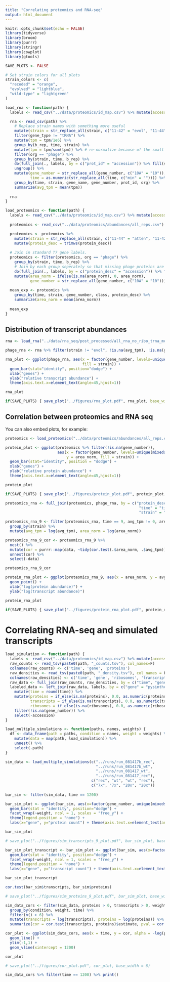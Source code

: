 ```yaml
---
title: "Correlating proteomics and RNA-seq"
output: html_document
---
```


```r
knitr::opts_chunk$set(echo = FALSE)
library(tidyverse)
library(broom)
library(purrr)
library(stringr)
library(cowplot)
library(gtools)

SAVE_PLOTS <- FALSE

# Set strain colors for all plots
strain_colors <- c(
  "recoded" = "orange",
  "evolved" = "lightblue",
  "wild-type" = "lightgreen"
)

load_rna <- function(path) {
  labels <- read_csv("../data/proteomics/id_map.csv") %>% mutate(accession = trimws(accession))

  rna <- read_csv(path) %>%
    # Replace strain names with something more useful
    mutate(strain = str_replace_all(strain, c("11-42" = "evol", "11-44" = "atten", "11-46" = "wt"))) %>%
    filter(gene_type != "tRNA") %>%
    mutate(tpm = tpm/1e6) %>%
    group_by(b_rep, time, strain) %>%
    mutate(tpm = tpm/sum(tpm)) %>% # re-normalize because of the small quantity of tRNAs
    filter(org == "phage") %>%
    group_by(strain, time, b_rep) %>%
    do(full_join(., labels, by = c("prot_id" = "accession")) %>% fill(strain, time, b_rep)) %>%
    ungroup() %>%
    mutate(gene_number = str_replace_all(gene_number, c("10A" = "10")), 
           time = as.numeric(str_replace_all(time, c("min" = "")))) %>%
    group_by(time, strain, gene_name, gene_number, prot_id, org) %>%
    summarize(avg_tpm = mean(tpm))
  
  rna
}

load_proteomics <- function(path) {
  labels <- read_csv("../data/proteomics/id_map.csv") %>% mutate(accession = trimws(accession))
  
  proteomics <- read_csv("../data/proteomics/abundances/all_reps.csv")

  proteomics <- proteomics %>%
    mutate(strain = str_replace_all(strain, c("11-44" = "atten", "11-42" = "evol", "11-46" = "wt"))) %>%
    mutate(protein_desc = trimws(protein_desc))
  
  # Join in standard T7 gene labels.
  proteomics <- filter(proteomics, org == "phage") %>% 
    group_by(strain, time, b_rep) %>%
    # Join by each group seperately so that missing phage proteins are filled in with NAs
    do(full_join(., labels, by = c("protein_desc" = "accession")) %>% fill(strain, time, b_rep)) %>%
    mutate(area_norm = ifelse(is.na(area_norm), 0, area_norm),
           gene_number = str_replace_all(gene_number, c("10A" = "10"))) # Fill in missing proteins (NAs) with 0
  
  mean_exp <- proteomics %>%
    group_by(time, strain, gene_number, class, protein_desc) %>% 
    summarize(area_norm = mean(area_norm))
  
  mean_exp
}

```

## Distribution of transcript abundances

```r

rna <- load_rna("../data/rna_seq/post_processed/all_rna_no_ribo_trna_merge.csv")

phage_rna <- rna %>% filter(strain != "evol", !is.na(avg_tpm), !is.na(gene_number))

rna_plot <- ggplot(phage_rna, aes(x = factor(gene_number, levels=unique(mixedsort(gene_number))), y = avg_tpm,
                                  fill = strain)) + 
  geom_bar(stat="identity", position="dodge") + 
  xlab("genes") + 
  ylab("relative transcript abundance") +
  theme(axis.text.x=element_text(angle=45,hjust=1))

rna_plot

if(SAVE_PLOTS) { save_plot("../figures/rna_plot.pdf", rna_plot, base_width=9, base_height = 5.5) }
```

## Correlation between proteomics and RNA seq
You can also embed plots, for example:

```r
proteomics <- load_proteomics("../data/proteomics/abundances/all_reps.csv") %>% filter(strain != "evol")

protein_plot <- ggplot(proteomics %>% filter(!is.na(gene_number)), 
                       aes(x = factor(gene_number, levels=unique(mixedsort(gene_number))), 
                           y = area_norm, fill = strain)) + 
  geom_bar(stat="identity", position = "dodge") + 
  xlab("genes") + 
  ylab("relative protein abundance") +
  theme(axis.text.x=element_text(angle=45,hjust=1))

protein_plot

if(SAVE_PLOTS) { save_plot("../figures/protein_plot.pdf", protein_plot, base_width=9, base_height = 5.5) }

proteomics_rna <- full_join(proteomics, phage_rna, by = c("protein_desc" = "prot_id", 
                                                           "time" = "time", 
                                                           "strain" = "strain"))

proteomics_rna_9 <- filter(proteomics_rna, time == 9, avg_tpm != 0, area_norm != 0) %>% 
  group_by(strain) %>%
  mutate(avg_tpm = log(avg_tpm), area_norm = log(area_norm)) 

proteomics_rna_9_cor <- proteomics_rna_9 %>%
  nest() %>%
  mutate(cor = purrr::map(data, ~tidy(cor.test(.$area_norm, .$avg_tpm)))) %>%
  unnest(cor) %>%
  select(-data)

proteomics_rna_9_cor

protein_rna_plot <- ggplot(proteomics_rna_9, aes(x = area_norm, y = avg_tpm, color=strain)) + 
  geom_point() + 
  xlab("log(protein abundance)") + 
  ylab("log(transcript abundance)")

protein_rna_plot

if(SAVE_PLOTS) { save_plot("../figures/protein_rna_plot.pdf", protein_rna_plot) } 

```

# Correlating RNA-seq and simulated transcripts

```r

load_simulation <- function(path) {
  labels <- read_csv("../data/proteomics/id_map.csv") %>% mutate(accession = trimws(accession))
  raw_counts <- read_tsv(paste0(path, "_counts.tsv"), col_names=F) 
  colnames(raw_counts) <- c('time', 'gene', 'proteins')
  raw_densities <- read_tsv(paste0(path, "_density.tsv"), col_names = F)
  colnames(raw_densities) <- c('time', 'gene', 'ribosomes', 'transcripts', 'density')
  raw_data <- full_join(raw_counts, raw_densities, by = c("time", "gene"))
  labeled_data <- left_join(raw_data, labels, by = c("gene" = "pysinthe")) %>% 
    mutate(time = round(time)) %>%
    mutate(proteins = if_else(is.na(proteins), 0.0, as.numeric(proteins)), 
           transcripts = if_else(is.na(transcripts), 0.0, as.numeric(transcripts)),
           ribosomes = if_else(is.na(ribosomes), 0.0, as.numeric(ribosomes))) %>%
    filter(!is.na(gene_number)) %>%
    select(-accession)
}

load_multiple_simulations <- function(paths, names, weights) {
  df <- data_frame(path = paths, condition = names, weight = weights) %>%
    mutate(data = map(path, load_simulation)) %>%
    unnest() %>%
    select(-path)
}

sim_data <- load_multiple_simulations(c("../runs/run_081417b_rec",
                                        "../runs/run_081417b_wt",
                                        "../runs/run_081417_wt",
                                        "../runs/run_081417_rec"), 
                                      c("rec", "wt", "wt", "rec"), 
                                      c("7x", "7x", "20x", "20x"))
  
bar_sim <- filter(sim_data, time == 1200)

bar_sim_plot <- ggplot(bar_sim, aes(x=factor(gene_number, unique(mixedsort(gene_number))), y=proteins, fill=condition)) +
  geom_bar(stat = "identity", position="dodge") +
  facet_wrap(~weight, ncol = 1, scales = "free_y") +
  theme(legend.position = "none") +
  labs(x="gene", y="protein count") + theme(axis.text.x=element_text(angle=45,hjust=1))

bar_sim_plot

# save_plot("../figures/sim_transcripts_9_plot.pdf", bar_sim_plot, base_width = 11, base_height = 3) 

```

```r

bar_sim_plot_transcript <- bar_sim_plot <- ggplot(bar_sim, aes(x=factor(gene_number, unique(mixedsort(gene_number))), y=transcripts, fill=condition)) +
  geom_bar(stat = "identity", position="dodge") +
  facet_wrap(~weight, ncol = 1, scales = "free_y") +
  theme(legend.position = "none") +
  labs(x="gene", y="transcript count") + theme(axis.text.x=element_text(angle=45,hjust=1))

bar_sim_plot_transcript

cor.test(bar_sim$transcripts, bar_sim$proteins)

# save_plot("../figures/sim_proteins_9_plot.pdf", bar_sim_plot, base_width = 11, base_height = 3) 

```
```r

sim_data_cors <- filter(sim_data, proteins > 0, transcripts > 0, weight == "20x") %>%
  group_by(condition, weight, time) %>%
  filter(n() > 6) %>%
  mutate(transcripts = log(transcripts), proteins = log(proteins)) %>%
  summarize(cor = cor.test(transcripts, proteins)$estimate, pval = cor.test(transcripts, proteins)$p.value)

cor_plot <- ggplot(sim_data_cors, aes(x = time, y = cor, alpha = -log(pval), color = condition, group = condition)) + 
  geom_line() + 
  ylim(-1,1) + 
  geom_vline(xintercept = 1200)

cor_plot

# save_plot("../figures/cor_plot.pdf", cor_plot, base_width = 6)

sim_data_cors %>% filter(time == 1200) %>% print()

```